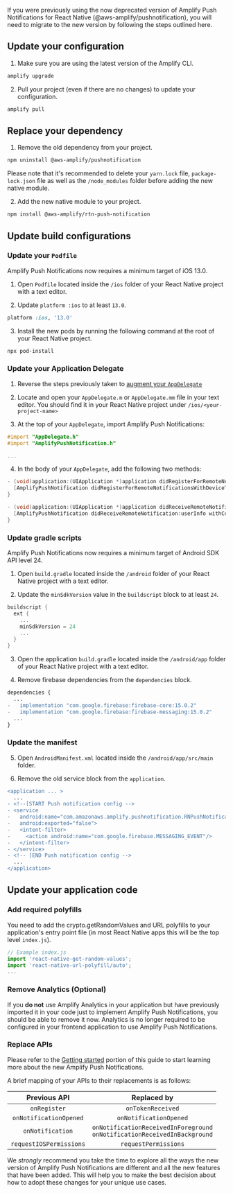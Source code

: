 If you were previously using the now deprecated version of Amplify Push Notifications for React Native (@aws-amplify/pushnotification), you will need to migrate to the new version by following the steps outlined here.

## Update your configuration

1. Make sure you are using the latest version of the Amplify CLI.

```bash
amplify upgrade
```

2. Pull your project (even if there are no changes) to update your configuration.

```bash
amplify pull
```

## Replace your dependency

1. Remove the old dependency from your project.

```bash
npm uninstall @aws-amplify/pushnotification
```

<Callout>

Please note that it's recommended to delete your `yarn.lock` file, `package-lock.json` file as well as the `/node_modules` folder before adding the new native module.

</Callout>

2. Add the new native module to your project.

```bash
npm install @aws-amplify/rtn-push-notification
```

## Update build configurations

<BlockSwitcher>
<Block name="iOS">

### Update your `Podfile`

Amplify Push Notifications now requires a minimum target of iOS 13.0.

1. Open `Podfile` located inside the `/ios` folder of your React Native project with a text editor.

2. Update `platform :ios` to at least `13.0`.

```ruby
platform :ios, '13.0'
```

3. Install the new pods by running the following command at the root of your React Native project.

```bash
npx pod-install
```

### Update your Application Delegate

1. Reverse the steps previously taken to [augment your `AppDelegate`](https://github.com/react-native-push-notification/ios#augment-appdelegate)

2. Locate and open your `AppDelegate.m` or `AppDelegate.mm` file in your text editor. You should find it in your React Native project under `/ios/<your-project-name>`

3. At the top of your `AppDelegate`, import Amplify Push Notifications:

```objective-c
#import "AppDelegate.h"
#import "AmplifyPushNotification.h"

...
```

4. In the body of your `AppDelegate`, add the following two methods:

```objective-c
- (void)application:(UIApplication *)application didRegisterForRemoteNotificationsWithDeviceToken:(NSData *)deviceToken {
  [AmplifyPushNotification didRegisterForRemoteNotificationsWithDeviceToken:deviceToken];
}

- (void)application:(UIApplication *)application didReceiveRemoteNotification:(NSDictionary *)userInfo fetchCompletionHandler:(void (^)(UIBackgroundFetchResult result))completionHandler {
  [AmplifyPushNotification didReceiveRemoteNotification:userInfo withCompletionHandler:completionHandler];
}
```

</Block>
<Block name="Android">

### Update gradle scripts

Amplify Push Notifications now requires a minimum target of Android SDK API level 24.

1. Open `build.gradle` located inside the `/android` folder of your React Native project with a text editor.

2. Update the `minSdkVersion` value in the `buildscript` block to at least `24`.

```groovy
buildscript {
  ext {
    ...
    minSdkVersion = 24
    ...
  }
}
```

3. Open the application `build.gradle` located inside the `/android/app` folder of your React Native project with a text editor.

4. Remove firebase dependencies from the `dependencies` block.

```diff
dependencies {
  ...
-   implementation "com.google.firebase:firebase-core:15.0.2"
-   implementation "com.google.firebase:firebase-messaging:15.0.2"
  ...
}
```

### Update the manifest

5. Open `AndroidManifest.xml` located inside the `/android/app/src/main` folder.

6. Remove the old service block from the `application`.

```diff
<application ... >
  ...
- <!--[START Push notification config -->
- <service
-   android:name="com.amazonaws.amplify.pushnotification.RNPushNotificationMessagingService"
-   android:exported="false">
-   <intent-filter>
-     <action android:name="com.google.firebase.MESSAGING_EVENT"/>
-   </intent-filter>
- </service>
- <!-- [END Push notification config -->
  ...
</application>
```

</Block>
</BlockSwitcher>

## Update your application code

### Add required polyfills

You need to add the crypto.getRandomValues and URL polyfills to your application's entry point file (in most React Native apps this will be the top level `index.js`).

```js
// Example index.js
import 'react-native-get-random-values';
import 'react-native-url-polyfill/auto';
...
```

### Remove Analytics (Optional)

If you **do not** use Amplify Analytics in your application but have previously imported it in your code just to implement Amplify Push Notifications, you should be able to remove it now. Analytics is no longer required to be configured in your frontend application to use Amplify Push Notifications.

### Replace APIs

Please refer to the [Getting started](/react-native/build-a-backend/push-notifications/) portion of this guide to start learning more about the new Amplify Push Notifications.

A brief mapping of your APIs to their replacements is as follows:

| Previous API | Replaced by |
| :-: | :-: |
| `onRegister` | `onTokenReceived` |
| `onNotificationOpened` | `onNotificationOpened` |
| `onNotification` | `onNotificationReceivedInForeground`<br />`onNotificationReceivedInBackground` |
| `requestIOSPermissions` | `requestPermissions` |

We _strongly_ recommend you take the time to explore all the ways the new version of Amplify Push Notifications are different and all the new features that have been added. This will help you to make the best decision about how to adopt these changes for your unique use cases.

